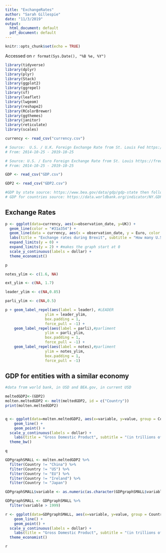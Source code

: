 ```yaml
---
title: "ExchangeRates"
author: "Sarah Gillespie"
date: "11/3/2019"
output:
  html_document: default
  pdf_document: default
---
```


```r
knitr::opts_chunk$set(echo = TRUE)
```

Accessed on `r format(Sys.Date(), "%B %e, %Y")`

<center>


</center>

```r

library(tidyverse)
library(dplyr)
library(plyr)
library(Stack)
library(ggplot2)
library(ggrepel)
library(sf)
library(leaflet)
library(lwgeom)
library(reshape2)
library(RColorBrewer)
library(ggthemes)
library(janitor)
library(reticulate)
library(scales)

```


```r

currency <- read_csv("currency.csv")

# Source:  U.S. / U.K. Foreign Exchange Rate from St. Louis Fed https://fred.stlouisfed.org/series/DEXUSUK
# From: 2014-10-25 - 2019-10-25

# Source: U.S. / Euro Foreign Exchange Rate from St. Louis https://fred.stlouisfed.org/series/DEXUSEU
# From: 2014-10-25 - 2019-10-25

GDP <- read_csv("GDP.csv")

GDP2 <- read_csv("GDP2.csv")

#GDP by state source: https://www.bea.gov/data/gdp/gdp-state then follow through the prompts for the state and year you want.
# GDP for countries source: https://data.worldbank.org/indicator/NY.GDP.MKTP.CD

```

## Exchange Rates


```r
p <- ggplot(data=currency, aes(x=observation_date, y=UK)) +
  geom_line(color = "#31a354") +
  geom_line(data = currency, aes(x = observation_date, y = Euro, color = Euro), color = "#3182bd") +
  labs(title = "Exchange rates during Brexit", subtitle = "How many U.S. dollars £1 or €1 buys", y= " ", x = "Date", caption = "Source: St. Louis Federal Reserve. Data Analysis: Sarah Gillespie") +
  expand_limits(y = 0) +
  expand_limits(y = 2) + #makes the graph start at 0
  scale_y_continuous(labels = dollar) +
  theme_economist()

p

notes_ylim <- c(1.6, NA)

ext_ylim <- c(NA, 1.7)

leader_ylim <- c(NA,0.85)

parli_ylim <- c(NA,0.5)

p + geom_label_repel(aes(label = leader), #LEADER
                  ylim = leader_ylim,
                  box.padding = 1,
                  force_pull = -1) +
    geom_label_repel(aes(label = parli),#parliment
                  ylim = parli_ylim,
                  box.padding = 1,
                  force_pull = -1) +
    geom_label_repel(aes(label = notes),#parliment
                  ylim = notes_ylim,
                  box.padding = 1,
                  force_pull = -1)


```

## GDP for entities with a similar economy

```r

#data from world bank, in USD and BEA.gov, in current USD

meltedGDP2<-(GDP2)
molten.meltedGDP2 <- melt(meltedGDP2, id = c("Country"))
print(molten.meltedGDP2)


q <- ggplot(data=molten.meltedGDP2, aes(x=variable, y=value, group = Country, color=Country)) +
    geom_line() +
    geom_point() +
  scale_y_continuous(labels = dollar) +
    labs(title = "Gross Domestic Product", subtitle = "(in trillions of 2018 dollars)", y= " ", x = "Year", color = " ", caption = "Sources: World Bank, Bureau of Economic Analysis. Data Analysis: Sarah Gillespie") +
  theme_bw()

q

GDPgraphSMALL <- molten.meltedGDP2 %>%
  filter(Country != "China") %>%
  filter(Country != "US") %>%
  filter(Country != "EU") %>%
  filter(Country != "Ireland") %>%
  filter(Country != "Japan")

GDPgraphSMALL$variable <- as.numeric(as.character(GDPgraphSMALL$variable))

GDPgraphSMALL <- GDPgraphSMALL %>%
  filter(variable > 1999)

r <- ggplot(data=GDPgraphSMALL, aes(x=variable, y=value, group = Country, color=Country)) +
    geom_line() +
    geom_point() +
  scale_y_continuous(labels = dollar) +
    labs(title = "Gross Domestic Product", subtitle = "(in trillions of 2018 dollars)", y= " ", x = "Year", color = " ", caption = "Sources: World Bank, Bureau of Economic Analysis. Data Analysis: Sarah Gillespie") +
  theme_economist()

r

```